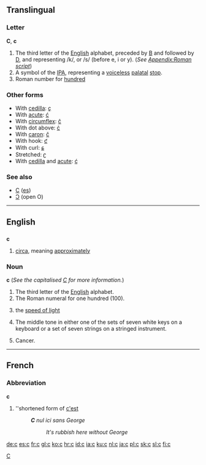 {{see|C|с}}
==Translingual==

===Letter===
'''C''', '''c'''

# The third letter of the [[English]] alphabet, preceded by [[B]] and followed by [[D]], and representing /k/, or /s/ (before e, i or y). (''See [[Appendix:Roman script]]'')
# A symbol of the [[IPA]], representing a [[voiceless]] [[palatal]] [[stop]].
# Roman number for [[hundred]]

===Other forms===
*With [[cedilla]]: [[ç]]
*With [[acute]]: [[ć]]
*With [[circumflex]]: [[ĉ]]
*With dot above: [[ċ]]
*With [[caron]]: [[č]]
*With hook: [[ƈ]]
*With curl: [[ɕ]]
*Stretched: [[ʗ]]
*With [[cedilla]] and [[acute]]: [[ḉ]]

===See also===
*[[С]] ([[es]])
*[[Ɔ]] (open O)

[[Category:Latin letters|C]]

----

==English==

==={{abbreviation}}===
'''c'''
# [[circa]], meaning [[approximately]]

===Noun===
'''c''' (''See the capitalised [[C]] for more information.'')
<!--Note - do not add symbols here. Add them to the "Symbol" section.-->

# The third letter of the [[English]] alphabet.
# The Roman numeral for one hundred (100).
# {{physics}} the [[speed of light]]
# The middle tone in either one of the sets of seven white keys on a keyboard or a set of seven strings on a stringed instrument.
# {{informal}} Cancer.

----

==French==

===Abbreviation===
'''c'''

# {{frtxt}} ''shortened form of [[c'est]]
#: '''''C''' nul ici sans George''
#::''It's rubbish here without George''

[[de:c]]
[[es:c]]
[[fr:c]]
[[gl:c]]
[[ko:c]]
[[hr:c]]
[[id:c]]
[[ia:c]]
[[ku:c]]
[[nl:c]]
[[ja:c]]
[[pl:c]]
[[sk:c]]
[[sl:c]]
[[fi:c]]